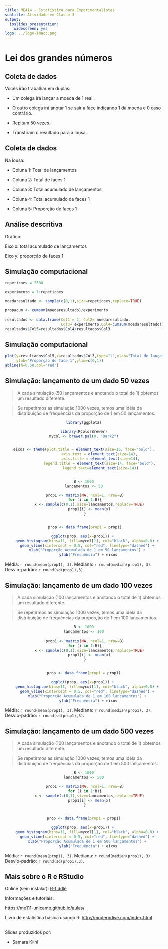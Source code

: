```yaml
---
title: ME414 - Estatística para Experimentalistas
subtitle: Atividade em Classe 3
output:
  ioslides_presentation:
    widescreen: yes
logo: ../logo-imecc.png
---
```


# Lei dos grandes números

## Coleta de dados

Vocês irão trabalhar em duplas:

* Um colega irá lançar a moeda de 1 real.

* O outro colega irá anotar 1 se sair a face indicando 1 da moeda e 0 caso contrário. 

* Repitam 50 vezes.

* Transfiram o resultado para a lousa.


## Coleta de dados

Na lousa:

* Coluna 1: Total de lançamentos

* Coluna 2: Total de faces 1

* Coluna 3: Total acumulado de lançamentos

* Coluna 4: Total acumulado de faces 1

* Coluna 5: Proporção de faces 1



## Análise descritiva

Gráfico:

Eixo x: total acumulado de lançamentos

Eixo y: proporção de faces 1


## Simulação computacional 

```r
repeticoes = 2500

experimento = 1:repeticoes

moedaresultado <- sample(c(0,1),size=repeticoes,replace=TRUE)

propacum <- cumsum(moedaresultado)/experimento

resultados <- data.frame(Col1 = 1, Col2= moedaresultado, 
                         Col3= experimento,Col4=cumsum(moedaresultado))
resultados$Col5=resultados$Col4/resultados$Col3
```

## Simulação computacional

```r
plot(y=resultados$Col5,x=resultados$Col3,type="l",xlab="Total de lançamentos", 
     ylab="Proporção de face 1",ylim=c(0,1))
abline(h=0.50,col="red")
```


## Simulação: lançamento de um dado 50 vezes {.smaller .build}

> A cada simulação  (50 lançamentos e anotando o total de 1) obtemos um resultado diferente.

> Se repetirmos as simulação 1000 vezes, temos uma idéia da distribuição de frequências da proporção de 1 em 50 lançamentos.

<center>
```r

library(ggplot2)

library(RColorBrewer)
mycol <- brewer.pal(8, "Dark2")


eixos <- theme(plot.title = element_text(size=16, face="bold"),
               axis.text = element_text(size=14), 
               axis.title = element_text(size=14),
               legend.title = element_text(size=14, face="bold"), 
               legend.text=element_text(size=14))


B <- 1000
lancamentos <- 50

 prop1 <- matrix(NA, ncol=1, nrow=B)
 for (i in 1:B){
     x <- sample(c(0,1),size=lancamentos,replace=TRUE)
     prop1[i] <- mean(x)
 }


 prop <- data.frame(prop1 = prop1)

ggplot(prop, aes(x=prop1)) + 
    geom_histogram(bins=11, fill=mycol[1], col="black", alpha=0.8) + 
    geom_vline(xintercept = 0.5, col="red", linetype="dashed") + 
    xlab("Proporção Acumulada de 1 em 50 lançamentos") + 
    ylab("Frequência") + eixos


```
</center>

Média: `r round(mean(prop1), 3)`. Mediana: `r round(median(prop1), 3)`. Desvio-padrão: `r round(sd(prop1),3)`.


## Simulação: lançamento de um dado 100 vezes {.smaller .build}

> A cada simulação  (100 lançamentos e anotando o total de 1) obtemos um resultado diferente.

> Se repetirmos as simulação 1000 vezes, temos uma idéia da distribuição de frequências da proporção de 1 em 100 lançamentos.

<center>
```r


B <- 1000
lancamentos <- 100

 prop1 <- matrix(NA, ncol=1, nrow=B)
 for (i in 1:B){
     x <- sample(c(0,1),size=lancamentos,replace=TRUE)
     prop1[i] <- mean(x)
 }


prop <- data.frame(prop1 = prop1)

ggplot(prop, aes(x=prop1)) + 
    geom_histogram(bins=11, fill=mycol[1], col="black", alpha=0.8) + 
    geom_vline(xintercept = 0.5, col="red", linetype="dashed") + 
    xlab("Proporção Acumulada de 1 em 100 lançamentos") + 
    ylab("Frequência") + eixos


```
</center>

Média: `r round(mean(prop1), 3)`. Mediana: `r round(median(prop1), 3)`. Desvio-padrão: `r round(sd(prop1),3)`.


## Simulação: lançamento de um dado 500 vezes {.smaller .build}

> A cada simulação  (100 lançamentos e anotando o total de 1) obtemos um resultado diferente.

> Se repetirmos as simulação 1000 vezes, temos uma idéia da distribuição de frequências da proporção de 1 em 500 lançamentos.

<center>
```r


B <- 1000
lancamentos <- 500

 prop1 <- matrix(NA, ncol=1, nrow=B)
 for (i in 1:B){
     x <- sample(c(0,1),size=lancamentos,replace=TRUE)
     prop1[i] <- mean(x)
 }


prop <- data.frame(prop1 = prop1)

ggplot(prop, aes(x=prop1)) + 
    geom_histogram(bins=11, fill=mycol[1], col="black", alpha=0.8) + 
    geom_vline(xintercept = 0.5, col="red", linetype="dashed") + 
    xlab("Proporção Acumulada de 1 em 500 lançamentos") + 
    ylab("Frequência") + eixos


```
</center>

Média: `r round(mean(prop1), 3)`. Mediana: `r round(median(prop1), 3)`. Desvio-padrão: `r round(sd(prop1),3)`.



## Mais sobre o R e RStudio

Online (sem instalar): [R-fiddle](http://www.r-fiddle.org/#/)


Informações e tutoriais:

[https://me111-unicamp.github.io/aulas/](https://me111-unicamp.github.io/aulas/)

Livro de estatística básica usando R: [http://moderndive.com/index.html](http://moderndive.com/index.html)


##

Slides produzidos por:

* Samara Kiihl

